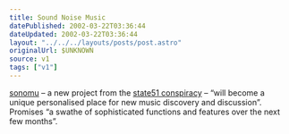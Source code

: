 ```yaml
---
title: Sound Noise Music
datePublished: 2002-03-22T03:36:44
dateUpdated: 2002-03-22T03:36:44
layout: "../../../layouts/posts/post.astro"
originalUrl: $UNKNOWN
source: v1
tags: ["v1"]
---
```


[sonomu][1] &#8211; a new project from the [state51 conspiracy][2] &#8211; &#8220;will become a unique personalised place for new music discovery and discussion&#8221;. Promises &#8220;a swathe of sophisticated functions and features over the next few months&#8221;.

[1]: http://www.sonomu.net/
[2]: http://www.state51.co.uk/

